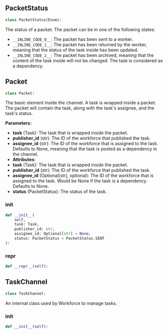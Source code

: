 <a id="camel.societies.workforce.task_channel"></a>

<a id="camel.societies.workforce.task_channel.PacketStatus"></a>

## PacketStatus

```python
class PacketStatus(Enum):
```

The status of a packet. The packet can be in one of the following
states:

- `__INLINE_CODE_0__`: The packet has been sent to a worker.
- `__INLINE_CODE_1__`: The packet has been returned by the worker, meaning that
the status of the task inside has been updated.
- `__INLINE_CODE_2__`: The packet has been archived, meaning that the content of
the task inside will not be changed. The task is considered
as a dependency.

<a id="camel.societies.workforce.task_channel.Packet"></a>

## Packet

```python
class Packet:
```

The basic element inside the channel. A task is wrapped inside a
packet. The packet will contain the task, along with the task's assignee,
and the task's status.

**Parameters:**

- **task** (Task): The task that is wrapped inside the packet.
- **publisher_id** (str): The ID of the workforce that published the task.
- **assignee_id** (str): The ID of the workforce that is assigned to the task. Defaults to None, meaning that the task is posted as a dependency in the channel.
- **Attributes**: 
- **task** (Task): The task that is wrapped inside the packet.
- **publisher_id** (str): The ID of the workforce that published the task.
- **assignee_id** (Optional[str], optional): The ID of the workforce that is assigned to the task. Would be None if the task is a dependency. Defaults to None.
- **status** (PacketStatus): The status of the task.

<a id="camel.societies.workforce.task_channel.Packet.__init__"></a>

### __init__

```python
def __init__(
    self,
    task: Task,
    publisher_id: str,
    assignee_id: Optional[str] = None,
    status: PacketStatus = PacketStatus.SENT
):
```

<a id="camel.societies.workforce.task_channel.Packet.__repr__"></a>

### __repr__

```python
def __repr__(self):
```

<a id="camel.societies.workforce.task_channel.TaskChannel"></a>

## TaskChannel

```python
class TaskChannel:
```

An internal class used by Workforce to manage tasks.

<a id="camel.societies.workforce.task_channel.TaskChannel.__init__"></a>

### __init__

```python
def __init__(self):
```
